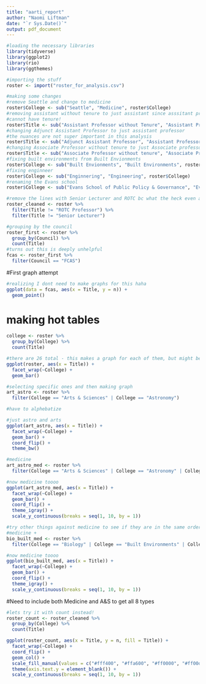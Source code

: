 ```yaml
---
title: "aarti_report"
author: "Naomi Liftman"
date: "`r Sys.Date()`"
output: pdf_document
---
```


```r
#loading the necessary libraries 
library(tidyverse)
library(ggplot2)
library(rio)
library(ggthemes)
```

```r
#importing the stuff
roster <- import("roster_for_analysis.csv")

#making some changes 
#remove Seattle and change to medicine
roster$College <- sub("Seattle", "Medicine", roster$College)
#removing assistant without tenure to just assistant since asssitant prof
#cannot have tenure! 
roster$Title <- sub("Assistant Professor without Tenure", "Assistant Professor", roster$Title)
#changing Adjunct Assistant Professor to just assistant professor 
#the nuances are not super important in this analysis
roster$Title <- sub("Adjunct Assistant Professor", "Assistant Professor", roster$Title)
#changing Associate Professor without tenure to just Associate professor 
roster$Title <- sub("Associate Professor without tenure", "Associate Professor", roster$Title)
#fixing built environments from Built Envionments
roster$College <- sub("Built Envionments", "Built Environments", roster$College)
#fixing enginneer
roster$College <- sub("Enginnering", "Engineering", roster$College)
#renaming the Evans school
roster$College <- sub("Evans School of Public Policy & Governance", "Evans", roster$College)

#remove the lines with Senior Lecturer and ROTC bc what the heck even are those
roster_cleaned <- roster %>% 
  filter(Title != "ROTC Professor") %>% 
  filter(Title != "Senior Lecturer")
```

```r
#grouping by the council
roster_first <- roster %>% 
  group_by(Council) %>% 
  count(Title)
#turns out this is deeply unhelpful
fcas <- roster_first %>% 
  filter(Council == "FCAS")
```

#First graph attempt
```r
#realizing I dont need to make graphs for this haha
ggplot(data = fcas, aes(x = Title, y = n)) +
  geom_point()
```

# making hot tables
```r
college <- roster %>% 
  group_by(College) %>% 
  count(Title)

#there are 26 total - this makes a graph for each of them, but might be best to do just a few at a time
ggplot(roster, aes(x = Title)) + 
  facet_wrap(~College) +
  geom_bar()

```

```r
#selecting specific ones and then making graph
art_astro <- roster %>% 
  filter(College == "Arts & Sciences" | College == "Astronomy")

#have to alphebatize 

#just astro and arts 
ggplot(art_astro, aes(x = Title)) + 
  facet_wrap(~College) +
  geom_bar() +
  coord_flip() +
  theme_bw() 

#medicine
art_astro_med <- roster %>% 
  filter(College == "Arts & Sciences" | College == "Astronomy" | College == "Medicine")

#now medicine toooo
ggplot(art_astro_med, aes(x = Title)) + 
  facet_wrap(~College) +
  geom_bar() +
  coord_flip() +
  theme_igray() +
  scale_y_continuous(breaks = seq(1, 10, by = 1)) 
```

```r
#try other things against medicine to see if they are in the same order
#medicine + 
bio_built_med <- roster %>% 
  filter(College == "Biology" | College == "Built Environments" | College == "Medicine")

#now medicine toooo
ggplot(bio_built_med, aes(x = Title)) + 
  facet_wrap(~College) +
  geom_bar() +
  coord_flip() +
  theme_igray() +
  scale_y_continuous(breaks = seq(1, 10, by = 1)) 
```

#Need to include both Medicine and A&S to get all 8 types 
```r
#lets try it with count instead! 
roster_count <- roster_cleaned %>% 
  group_by(College) %>% 
  count(Title)

ggplot(roster_count, aes(x = Title, y = n, fill = Title)) + 
  facet_wrap(~College) +
  coord_flip() +
  geom_col() +
  scale_fill_manual(values = c("#fff400", "#ffa600", "#ff0000", "#ff00d4", "#d100ff", "#7400ff", "#3200ff", "#0059ff", "#00aaff", "#00fff0")) +
  theme(axis.text.y = element_blank()) +
  scale_y_continuous(breaks = seq(1, 10, by = 1)) 
  
```



